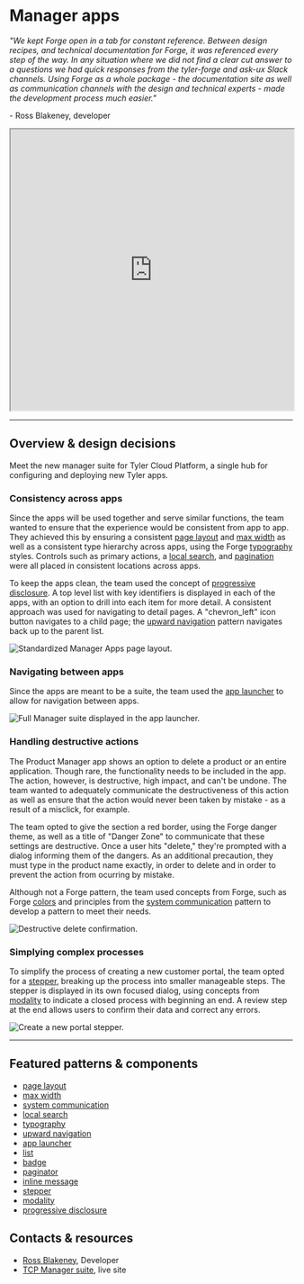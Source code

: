 # Manager apps

_"We kept Forge open in a tab for constant reference. Between design recipes, and technical documentation for Forge, it was referenced every step of the way. In any
situation where we did not find a clear cut answer to a questions we had quick responses from the tyler-forge and ask-ux Slack channels. Using Forge as a whole
package - the documentation site as well as communication channels with the design and technical experts - made the development process much easier."_

\- Ross Blakeney, developer

<iframe width="100%" height="500" src="https://web.microsoftstream.com/embed/video/5d1bb149-942d-4c65-86dc-ff984ad12b9b?autoplay=false&showinfo=true" allowfullscreen style={{border: 'none'}}></iframe>

---

## Overview & design decisions

Meet the new manager suite for Tyler Cloud Platform, a single hub for configuring and deploying new Tyler apps.

### Consistency across apps

Since the apps will be used together and serve similar functions, the team wanted to ensure that the experience would be consistent from app to app. They achieved this
by ensuring a consistent [page layout](/core-patterns/layout/page-layouts) and [max width](/core-patterns/layout/grid#content-max-width) as well as a consistent type
hierarchy across apps, using the Forge [typography](/core-components/typography/guidance) styles. Controls such as primary actions, a
[local search](/patterns/search-filter#1-initiate-search), and [pagination](/components/paginator) were all placed in consistent locations across apps. 

To keep the apps clean, the team used the concept of <a href="https://www.nngroup.com/articles/progressive-disclosure/">progressive disclosure</a>. A top level list
with key identifiers is displayed in each of the apps, with an option to drill into each item for more detail. A consistent approach was used for navigating to detail
pages. A "chevron_left" icon button navigates to a child page;  the [upward navigation](/core-patterns/navigation/hierarchical#2-upward-navigation) pattern navigates
back up to the parent list.

<ImageBlock padded={false}>

![Standardized Manager Apps page layout.](./images/tcp-consistency.png)

</ImageBlock>

### Navigating between apps 

Since the apps are meant to be a suite, the team used the [app launcher](/components/omnibar-app-launcher) to allow for navigation between apps. 

<ImageBlock>

![Full Manager suite displayed in the app launcher.](./images/tcp-app-launcher.png)

</ImageBlock>


### Handling destructive actions 

The Product Manager app shows an option to delete a product or an entire application. Though rare, the functionality needs to be included in the app. The action,
however, is destructive, high impact, and can't be undone. The team wanted to adequately communicate the destructiveness of this action as well as ensure that the
action would never been taken by mistake - as a result of a misclick, for example. 

The team opted to give the section a red border, using the Forge danger theme, as well as a title of "Danger Zone" to communicate that these settings are destructive.
Once a user hits "delete," they're prompted with a dialog informing them of the dangers. As an additional precaution, they must type in the product name exactly, in
order to delete and in order to prevent the action from ocurring by mistake. 

Although not a Forge pattern, the team used concepts from Forge, such as Forge [colors](/core-components/color/guidance#4-informational-colors) and principles from the
[system communication](/core-patterns/system-communication/#2-user-goal-ask-me) pattern to develop a pattern to meet their needs. 

<ImageBlock padded={false}>

![Destructive delete confirmation.](./images/tcp-destructive.png)

</ImageBlock>

### Simplying complex processes 

To simplify the process of creating a new customer portal, the team opted for a [stepper](/components/stepper), breaking up the process into smaller manageable steps.
The stepper is displayed in its own focused dialog, using concepts from [modality](/core-patterns/modality) to indicate a closed process with beginning an end. A
review step at the end allows users to confirm their data and correct any errors. 

<ImageBlock padded={false}>

![Create a new portal stepper.](./images/tcp-stepper.png)

</ImageBlock>

---

<Columns columns="two" type="equal">

<div>

## Featured patterns & components

- [page layout](/core-patterns/layout/page-layouts)
- [max width](/core-patterns/layout/grid#content-max-width)
- [system communication](/core-patterns/system-communication)
- [local search](/patterns/search-filter#1-initiate-search)
- [typography](/core-components/typography/guidance)
- [upward navigation](/core-patterns/navigation/hierarchical#2-upward-navigation)
- [app launcher](/components/omnibar-app-launcher)
- [list](/components/list)
- [badge](/components/badge)
- [paginator](/components/paginator/)
- [inline message](/components/inline-message/)
- [stepper](/components/stepper)
- [modality](/core-patterns/modality) 
- <a href="https://www.nngroup.com/articles/progressive-disclosure/" target="_blank" rel="noopener noreferer">progressive disclosure</a>

</div>

<div>

## Contacts & resources

- <a href="mailto:ross.blakeney@tylertech.com">Ross Blakeney</a>, Developer
- <a href="https://coffeecup.tcpci.com/portal/administration/portal-settings#general">TCP Manager suite</a>, live site
 
</div>

</Columns>
